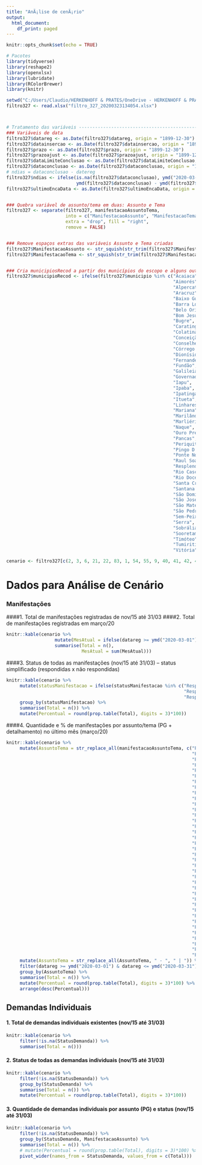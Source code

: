 ```yaml
---
title: "AnÃ¡lise de cenÃ¡rio"
output:
  html_document:
    df_print: paged
---
```


```r
knitr::opts_chunk$set(echo = TRUE)

# Pacotes
library(tidyverse)
library(reshape2)
library(openxlsx)
library(lubridate)
library(RColorBrewer)
library(knitr)

setwd("C:/Users/Claudio/HERKENHOFF & PRATES/OneDrive - HERKENHOFF & PRATES/DialogoSocial/Filtros/327")
filtro327 <- read.xlsx("filtro_327_20200323134054.xlsx")



# Tratamento das variáveis ------------------------------------------------
### Variáveis de data
filtro327$datareg <- as.Date(filtro327$datareg, origin = "1899-12-30")
filtro327$datainsercao <- as.Date(filtro327$datainsercao, origin = "1899-12-30")
filtro327$prazo <- as.Date(filtro327$prazo, origin = "1899-12-30")
filtro327$prazoajust <- as.Date(filtro327$prazoajust, origin = "1899-12-30")
filtro327$dataLimiteConclusao <- as.Date(filtro327$dataLimiteConclusao, origin = "1899-12-30")
filtro327$dataconclusao <- as.Date(filtro327$dataconclusao, origin = "1899-12-30")
# ndias = dataconclusao - datereg
filtro327$ndias <- ifelse(is.na(filtro327$dataconclusao), ymd("2020-03-31") - ymd(filtro327$datareg),
                          ymd(filtro327$dataconclusao) - ymd(filtro327$datareg))
filtro327$ultimoEncaData <- as.Date(filtro327$ultimoEncaData, origin = "1899-12-30")


### Quebra variável de assunto/tema em duas: Assunto e Tema
filtro327 <- separate(filtro327, manifestacaoAssuntoTema,
                      into = c("ManifestacaoAssunto", "ManifestacaoTema"), sep = "-",
                      extra = "drop", fill = "right",
                      remove = FALSE)


### Remove espaços extras das variáveis Assunto e Tema criadas
filtro327$ManifestacaoAssunto <- str_squish(str_trim(filtro327$ManifestacaoAssunto))
filtro327$ManifestacaoTema <- str_squish(str_trim(filtro327$ManifestacaoTema))


### Cria municipiosRecod a partir dos municípios do escopo e alguns outros importantes
filtro327$municipioRecod <- ifelse(filtro327$municipio %in% c("Acaiaca",
                                                              "Aimorés",
                                                              "Alpercata",
                                                              "Aracruz",
                                                              "Baixo Guandu",
                                                              "Barra Longa",
                                                              "Belo Oriente",
                                                              "Bom Jesus do Galho",
                                                              "Bugre",
                                                              "Caratinga",
                                                              "Colatina",
                                                              "Conceição da Barra",
                                                              "Conselheiro Pena",
                                                              "Córrego Novo",
                                                              "Dionísio",
                                                              "Fernandes Tourinho",
                                                              "Fundão",
                                                              "Galileia",
                                                              "Governador Valadares",
                                                              "Iapu",
                                                              "Ipaba",
                                                              "Ipatinga",
                                                              "Itueta",
                                                              "Linhares",
                                                              "Mariana",
                                                              "Marilândia",
                                                              "Marliéria",
                                                              "Naque",
                                                              "Ouro Preto",
                                                              "Pancas",
                                                              "Periquito",
                                                              "Pingo D’Água",
                                                              "Ponte Nova",
                                                              "Raul Soares",
                                                              "Resplendor",
                                                              "Rio Casca",
                                                              "Rio Doce",
                                                              "Santa Cruz do Escalvado",
                                                              "Santana do Paraíso",
                                                              "São Domingos do Prata",
                                                              "São José do Goiabal",
                                                              "São Mateus",
                                                              "São Pedro dos Ferros",
                                                              "Sem-Peixe",
                                                              "Serra",
                                                              "Sobrália",
                                                              "Sooretama",
                                                              "Timóteo",
                                                              "Tumiritinga",
                                                              "Vitória"), filtro327$municipio, "Demais municípios")

cenario <- filtro327[c(2, 3, 6, 21, 22, 83, 1, 54, 55, 9, 40, 41, 42, 45, 76, 78, 68, 64)]

```

# Dados para Análise de Cenário

### Manifestações
####1. Total de manifestações registradas de nov/15 até 31/03
####2. Total de manifestações registradas em março/20

```r
knitr::kable(cenario %>% 
                  mutate(MesAtual = ifelse(datareg >= ymd("2020-03-01") & datareg <= ymd("2020-03-31"), 1, 0)) %>% 
                  summarise(Total = n(),
                            MesAtual = sum(MesAtual)))
```

####3. Status de todas as manifestações (nov/15 até 31/03) – status simplificado (respondidas x não respondidas)

```r
knitr::kable(cenario %>% 
     mutate(statusManifestacao = ifelse(statusManifestacao %in% c("Respondida",
                                                                  "Respondida (não se enquadra nas políticas de indenização e auxilio financeiro atuais)",
                                                                  "Respondida no ato"), "Finalizada", "Não finalizada")) %>% 
     group_by(statusManifestacao) %>% 
     summarise(Total = n()) %>% 
     mutate(Percentual = round(prop.table(Total), digits = 3)*100))
```


####4. Quantidade e % de manifestações por assunto/tema (PG + detalhamento) no último mês (março/20)
```r
knitr::kable(cenario %>% 
     mutate(AssuntoTema = str_replace_all(manifestacaoAssuntoTema, c("PG001 Levantamento e Cadastro" = "PG01",
                                                                     "PG002 Ressarcimento e Indenização" = "PG02",
                                                                     "PG003 Proteção e Recuperação da Qualidade de Vida dos Povos Indígenas" = "PG03",
                                                                     "PG004 Proteção e Qualidade de Vida de Outras Comunidades Tradicionais" = "PG04",
                                                                     "PG005 Proteção Social" = "PG05",
                                                                     "PG006 Diálogo, Comunicação e Participação Social" = "PG06",
                                                                     "PG007 Assistência aos Animais" = "PG07",
                                                                     "PG008 Reconstrução de Vilas" = "PG08",
                                                                     "PG009 Recuperação da UHE Risoleta Neves" = "PG09",
                                                                     "PG010 Recuperação das Demais Comunidades e Infraestruturas Impactadas" = "PG10",
                                                                     "PG011 Reintegração da Comunidade Escolar" = "PG11",
                                                                     "PG012 Memória Histórica, Cultural e Artística" = "PG12",
                                                                     "PG013 Turismo, Cultura, Esporte e Lazer" = "PG13",
                                                                     "PG014 Saúde Física e Mental da População Impactada" = "PG14",
                                                                     "PG015 Tecnologias Socioeconômicas" = "PG15",
                                                                     "PG016 Retomada das Atividades Aquícolas e Pesqueiras" = "PG16",
                                                                     "PG017 Retomada das Atividades Agropecuárias" = "PG17",
                                                                     "PG018 Diversificação Econômica Regional" = "PG18",
                                                                     "PG019 Micro e Pequenos Negócios" = "PG19",
                                                                     "PG020 Estímulo à Contratação Local" = "PG20",
                                                                     "PG021 Auxílio Financeiro Emergencial" = "PG21",
                                                                     "PG023 Manejo dos Rejeitos" = "PG23",
                                                                     "PG024 Contenção de Rejeitos e Tratamento de Rios" = "PG24",
                                                                     "PG025 Recuperação da Área Ambiental 1" = "PG25",
                                                                     "PG026 Recuperação de APPs" = "PG26",
                                                                     "PG027 Recuperação de Nascentes" = "PG27",
                                                                     "PG028 Conservação da Biodiversidade" = "PG28",
                                                                     "PG029 Recuperação da Fauna Silvestre" = "PG29",
                                                                     "PG030 Fauna e Flora Terrestre Ameaçadas de Extinção" = "PG30",
                                                                     "PG031 Coleta e Tratamento de Esgoto e Destinação de Resíduos Sólidos" = "PG31",
                                                                     "PG032 Tratamento de Água e Captação Alternativa" = "PG32",
                                                                     "PG033 Educação Ambiental" = "PG33",
                                                                     "PG034 Preparação para Emergência Ambiental" = "PG34",
                                                                     "PG037 Gestão de Riscos Ambientais" = "PG37",
                                                                     "PG038 Monitoramento da Bacia do Rio Doce" = "PG38",
                                                                     "PG039 Unidades de Conservação" = "PG39",
                                                                     "PG040 CAR e PRAs" = "PG40",
                                                                     "PG042 Ressarcimento de Gastos Públicos Extraordinários" = "PG42"))) %>% 
     mutate(AssuntoTema = str_replace_all(AssuntoTema, " - ", " | ")) %>% 
     filter(datareg >= ymd("2020-03-01") & datareg <= ymd("2020-03-31")) %>% 
     group_by(AssuntoTema) %>% 
     summarise(Total = n()) %>% 
     mutate(Percentual = round(prop.table(Total), digits = 3)*100) %>% 
     arrange(desc(Percentual)))
```




## Demandas Individuais
#### 1. Total de demandas individuais existentes (nov/15 até 31/03)
```r
knitr::kable(cenario %>% 
     filter(!is.na(StatusDemanda)) %>% 
     summarise(Total = n()))
```


#### 2. Status de todas as demandas individuais (nov/15 até 31/03)
```r
knitr::kable(cenario %>% 
     filter(!is.na(StatusDemanda)) %>% 
     group_by(StatusDemanda) %>% 
     summarise(Total = n()) %>% 
     mutate(Percentual = round(prop.table(Total), digits = 3)*100))
```


#### 3. Quantidade de demandas individuais por assunto (PG) e status (nov/15 até 31/03)
```r
knitr::kable(cenario %>% 
     filter(!is.na(StatusDemanda)) %>% 
     group_by(StatusDemanda, ManifestacaoAssunto) %>% 
     summarise(Total = n()) %>% 
     # mutate(Percentual = round(prop.table(Total), digits = 3)*100) %>% 
     pivot_wider(names_from = StatusDemanda, values_from = c(Total)))
```





